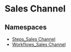 
# Sales Channel

## Namespaces

- [Steps\_Sales Channel](../Sales_Channel/core_flows.Sales_Channel.Steps_Sales_Channel/page.mdx)
- [Workflows\_Sales Channel](../Sales_Channel/core_flows.Sales_Channel.Workflows_Sales_Channel/page.mdx)
